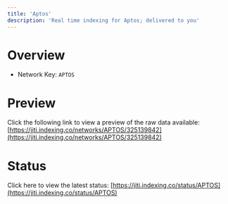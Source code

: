 ```yaml
---
title: 'Aptos'
description: 'Real time indexing for Aptos; delivered to you'
---
```


# Overview
- Network Key: `APTOS`

# Preview
Click the following link to view a preview of the raw data available: [https://jiti.indexing.co/networks/APTOS/325139842](https://jiti.indexing.co/networks/APTOS/325139842)

# Status
Click here to view the latest status: [https://jiti.indexing.co/status/APTOS](https://jiti.indexing.co/status/APTOS)
